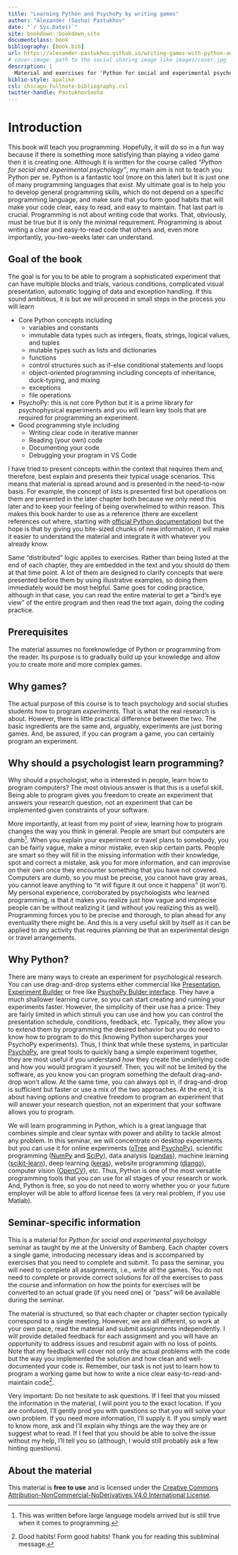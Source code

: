 ```yaml
--- 
title: "Learning Python and PsychoPy by writing games"
author: "Alexander (Sasha) Pastukhov"
date: "`r Sys.Date()`"
site: bookdown::bookdown_site
documentclass: book
bibliography: [book.bib]
url: https://alexander-pastukhov.github.io/writing-games-with-python-and-psychopy
# cover-image: path to the social sharing image like images/cover.jpg
description: |
  Material and exercises for 'Python for social and experimental psychology' seminar.
biblio-style: apalike
csl: chicago-fullnote-bibliography.csl
twitter-handle: PastukhovSasha
---
```


# Introduction {#intro}

This book will teach you programming. Hopefully, it will do so in a fun way because if there is something more satisfying than playing a video game then it is creating one. Although it is written for the course called *"Python for social and experimental psychology"*, my main aim is not to teach you Python per se. Python is a fantastic tool (more on this later) but it is just one of many programming languages that exist. My ultimate goal is to help you to develop general programming skills, which do not depend on a specific programming language, and make sure that you form good habits that will make your code clear, easy to read, and easy to maintain. That last part is crucial. Programming is not about writing code that works. That, obviously, must be true but it is only the minimal requirement. Programming is about writing a clear and easy-to-read code that others and, even more importantly, you-two-weeks later can understand.

## Goal of the book
The goal is for you to be able to program a sophisticated experiment that can have multiple blocks and trials, various conditions, complicated visual presentation, automatic logging of data and exception handling. If this sound ambitious, it is but we will proceed in small steps in the process you will learn

* Core Python concepts including
  * variables and constants
  * immutable data types such as integers, floats, strings, logical values, and tuples
  * mutable types such as lists and dictionaries
  * functions
  * control structures such as if-else conditional statements and loops
  * object-oriented programming including concepts of inheritance, duck-typing, and mixing
  * exceptions
  * file operations
* PsychoPy: this is not core Python but it is a prime library for psychophysical experiments and you will learn key tools that are required for programming an experiment.
* Good programming style including 
  * Writing clear code in iterative manner
  * Reading (your own) code
  * Documenting your code
  * Debugging your program in VS Code

I have tried to present concepts within the context that requires them and, therefore, best explain and presents their typical usage scenarios. This means that material is spread around and is presented in the need-to-now basis. For example, the concept of lists is presented first but operations on them are presented in the later chapter both because we only need this later and to keep your feeling of being overwhelmed to within reason. This makes this book harder to use as a reference (there are excellent references out where, starting with [official Python documentation](https://docs.python.org/3/)) but the hope is that by giving you bite-sized chunks of new information, it will make it easier to understand the material and integrate it with whatever you already know.

Same "distributed" logic applies to exercises. Rather than being listed at the end of each chapter, they are embedded in the text and you should do them at that time point. A lot of them are designed to clarify concepts that were presented before them by using illustrative examples, so doing them immediately would be most helpful. Same goes for coding practice, although in that case, you can read the entire material to get a "bird's eye view" of the entire program and then read the text again, doing the coding practice.


## Prerequisites
The material assumes no foreknowledge of Python or programming from the reader. Its purpose is to gradually build up your knowledge and allow you to create more and more complex games.

## Why games?
The actual purpose of this course is to teach psychology and social studies students how to program _experiments_. That is what the real research is about. However, there is little practical difference between the two. The basic ingredients are the same and, arguably, experiments are just boring games. And, be assured, if you can program a game, you can certainly program an experiment.

## Why should a psychologist learn programming?
Why should a psychologist, who is interested in people, learn how to program computers? The most obvious answer is that this is a useful skill. Being able to program gives you freedom to create an experiment that answers your research question, not an experiment that can be implemented given constraints of your software.

More importantly, at least from my point of view, learning how to program changes the way you think in general. People are smart but computers are dumb^[This was written before large language models arrived but is still true when it comes to programming.]. When you explain your experiment or travel plans to somebody, you can be fairly vague, make a minor mistake, even skip certain parts. People are smart so they will fill in the missing information with their knowledge, spot and correct a mistake, ask you for more information, and can improvise on their own once they encounter something that you have not covered. Computers are dumb, so you must be precise, you cannot have gray areas, you cannot leave anything to "it will figure it out once it happens" (it won't). My personal experience, corroborated by psychologists who learned programming, is that it makes you realize just how vague and imprecise people can be without realizing it (and without you realizing this as well). Programming forces you to be precise and thorough, to plan ahead for any eventuality there might be. And this is a very useful skill by itself as it can be applied to any activity that requires planning be that an experimental design or travel arrangements.

## Why Python?
There are many ways to create an experiment for psychological research. You can use drag-and-drop systems either commercial like [Presentation](https://www.neurobs.com/), [Experiment Builder](https://www.sr-research.com/experiment-builder/) or free like [PsychoPy Bulder interface](https://psychopy.org/builder). They have a much shallower learning curve, so you can start creating and running your experiments faster. However, the simplicity of their use has a price: They are fairly limited in which stimuli you can use and how you can control the presentation schedule, conditions, feedback, etc. Typically, they allow you to extend them by programming the desired behavior but you do need to know how to program to do this (knowing Python supercharges your PsychoPy experiments). Thus, I think that while these systems, in particular [PsychoPy](https://psychopy.org/), are great tools to quickly bang a simple experiment together, they are most useful if you understand _how_ they create the underlying code and how you would program it yourself. Then, you will not be limited by the software, as you know you can program something the default drag-and-drop won't allow. At the same time, you can always opt in, if drag-and-drop is sufficient but faster or use a mix of the two approaches. At the end, it is about having options and creative freedom to program an experiment that will answer your research question, not an experiment that your software allows you to program.

We will learn programming in Python, which is a great language that combines simple and clear syntax with power and ability to tackle almost any problem. In this seminar, we will concentrate on desktop experiments but you can use it for online experiments ([oTree](https://otree.readthedocs.io/en/latest/) and [PsychoPy](https://psychopy.org/)), scientific programming ([NumPy](https://numpy.org/) and [SciPy](https://www.scipy.org/)), data analysis ([pandas](https://pandas.pydata.org/)), machine learning ([scikit-learn](https://scikit-learn.org/)), deep learning ([keras](https://keras.io/)), website programming ([django](https://www.djangoproject.com/)), computer vision ([OpenCV](https://opencv.org/)), etc. Thus, Python is one of the most versatile programming tools that you can use for all stages of your research or work. And, Python is free, so you do not need to worry whether you or your future employer will be able to afford license fees (a very real problem, if you use Matlab).

## Seminar-specific information
This is a material for _Python for social and experimental psychology_ seminar as taught by me at the University of Bamberg. Each chapter covers a single game, introducing necessary ideas and is accompanied by exercises that you need to complete and submit. To pass the seminar, you will need to complete all assignments, i.e., write all the games. You do not need to complete or provide correct solutions for _all_ the exercises to pass the course and information on how the points for exercises will be converted to an actual grade (if you need one) or "pass" will be available during the seminar.

The material is structured, so that each chapter or chapter section typically correspond to a single meeting. However, we are all different, so work at your own pace, read the material and submit assignments independently. I will provide detailed feedback for each assignment and you will have an opportunity to address issues and resubmit again with no loss of points. Note that my feedback will cover not only the actual problems with the code but the way you implemented the solution and how clean and well-documented your code is. Remember, our task is not just to learn how to program a working game but how to write a nice clear easy-to-read-and-maintain code^[Good habits! Form good habits! Thank you for reading this subliminal message.]. 

Very important: Do not hesitate to ask questions. If I feel that you missed the information in the material, I will point you to the exact location. If you are confused, I'll gently prod you with questions so that you will solve your own problem. If you need more information, I'll supply it. If you simply want to know more, ask and I'll explain why things are the way they are or suggest what to read. If I feel that you should be able to solve the issue without my help, I'll tell you so (although, I would still probably ask a few hinting questions).

## About the material
This material is **free to use** and is licensed under the [Creative Commons Attribution-NonCommercial-NoDerivatives V4.0 International License](https://creativecommons.org/licenses/by-nc-nd/4.0/).
